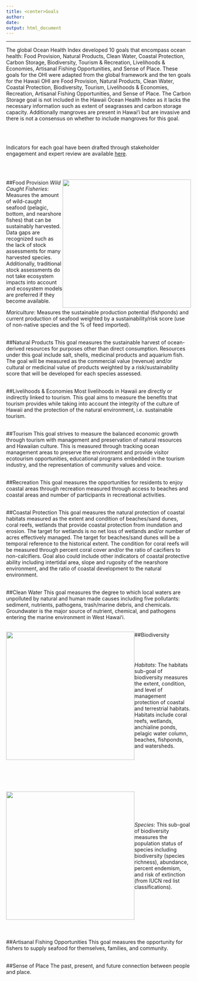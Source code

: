 ```yaml
---
title: <center>Goals
author: 
date: 
output: html_document
---
```


----


The global Ocean Health Index developed 10 goals that encompass ocean health: Food Provision, Natural Products, Clean Water, Coastal Protection, Carbon Storage, Biodiversity, Tourism & Recreation, Livelihoods & Economies, Artisanal Fishing Opportunities, and Sense of Place. These goals for the OHI were adapted from the global framework and the ten goals for the Hawaii OHI are Food Provision, Natural Products, Clean Water, Coastal Protection, Biodiversity, Tourism, Livelihoods & Economies, Recreation, Artisanal Fishing Opportunities, and Sense of Place. The Carbon Storage goal is not included in the Hawaii Ocean Health Index as it lacks the necessary information such as extent of seagrasses and carbon storage capacity. Additionally mangroves are present in Hawaiʻi but are invasive and there is not a consensus on whether to include mangroves for this goal.

<br><br>

Indicators for each goal have been drafted through stakeholder engagement and expert review are available [here](https://goo.gl/1QT68E).

<br><br>

<div style="float: right"> 
<img src="images/ci_28982090_Medium.jpg" width="350px"></div>    
##Food Provision
*Wild Caught Fisheries*: Measures the amount of wild-caught seafood (pelagic, bottom, and nearshore fishes) that can be sustainably harvested. Data gaps are recognized such as the lack of stock assessments for many harvested species. Additionally, traditional stock assessments do not take ecosystem impacts into account and ecosystem models are preferred if they become available.


*Mariculture*: Measures the sustainable production potential (fishponds) and current production of seafood weighted by a sustainability/risk score (use of non-native species and the % of feed imported).
<br><br>

##Natural Products
This goal measures the sustainable harvest of ocean-derived resources for purposes other than direct consumption. Resources under this goal include salt, shells, medicinal products and aquarium fish. The goal will be measured as the commercial value (revenue) and/or cultural or medicinal value of products weighted by a risk/sustainability score that will be developed for each species assessed.<br><br>


##Livelihoods & Economies
Most livelihoods in Hawaii are directly or indirectly linked to tourism. This goal aims to measure the benefits that tourism provides while taking into account the integrity of the culture of Hawaii and the protection of the natural environment, i.e. sustainable tourism.<br><br>

##Tourism 
This goal strives to measure the balanced economic growth through tourism with management and preservation of natural resources and Hawaiian culture. This is measured through tracking ocean management areas to preserve the  environment and provide visitor ecotourism opportunities, educational programs embedded in the tourism industry, and the representation of community values and voice.<br><br>

##Recreation
This goal measures the opportunities for residents to enjoy coastal areas through recreation measured through access to beaches and coastal areas and number of participants in recreational activities.<br><br>


##Coastal Protection
This goal measures the natural protection of coastal habitats measured as the extent and condition of beaches/sand dunes, coral reefs, wetlands that provide coastal protection from inundation and erosion. The target for wetlands is no net loss of wetlands and/or number of acres effectively managed. The target for beaches/sand dunes will be a temporal reference to the historical extent. The condition for coral reefs will be measured through percent coral cover and/or the ratio of cacifiers to non-calcifiers. Goal also could include other indicators of coastal protective ability including intertidal area, slope and rugosity of the nearshore environment, and the ratio of coastal development to the natural environment. <br><br>


##Clean Water
This goal measures the degree to which local waters are unpolluted by natural and human made causes including five pollutants: sediment, nutrients, pathogens, trash/marine debris, and chemicals. Groundwater is the major source of nutrient, chemical, and pathogens entering the marine environment in West Hawaiʻi.
<br><br>

##Biodiversity
<div style="float: left"><img src="images/ci_18980928_Medium.jpg" width="350px"></div> 
<br><br><br>
*Habitats*: The habitats sub-goal of biodiversity measures the extent, condition, and level of management protection of coastal and terrestrial habitats. Habitats include coral reefs, wetlands, anchialine ponds, pelagic water column, beaches, fishponds, and watersheds. 

<br><br><br><br><br>
<br><div style="float:left"><img src="images/ci_12001454_Full.jpg" width="350px"></div> 
<br><br><br><br>
*Species*: This sub-goal of biodiversity measures the population status of species including biodiversity (species richness), abundance, percent endemism, and risk of extinction (from IUCN red list classifications).<br><br><br><br><br><br><br><br>


##Artisanal Fishing Opportunities
This goal measures the opportunity for fishers to supply seafood for themselves, families, and community. <br><br>


##Sense of Place
The past, present, and future connection between people and place.
